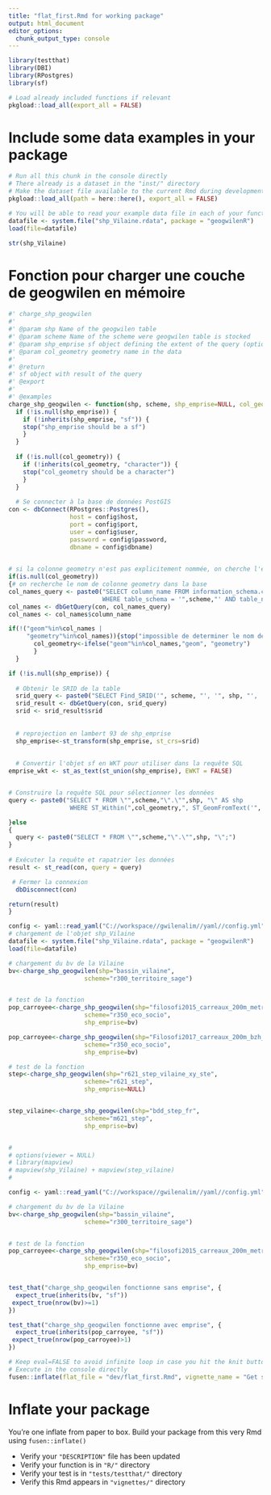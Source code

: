 ```yaml
---
title: "flat_first.Rmd for working package"
output: html_document
editor_options: 
  chunk_output_type: console
---
```


<!-- Run this 'development' chunk -->
<!-- Store every call to library() that you need to explore your functions -->

```r
library(testthat)
library(DBI)
library(RPostgres)
library(sf)
```

<!--
 You need to run the 'description' chunk in the '0-dev_history.Rmd' file before continuing your code there.

If it is the first time you use {fusen}, after 'description', you can directly run the last chunk of the present file with inflate() inside.
--> 

```r
# Load already included functions if relevant
pkgload::load_all(export_all = FALSE)
```

# Include some data examples in your package

<!-- 
 Store your dataset in a directory named "inst/" at the root of your project.
 Use it for your tests in this Rmd thanks to `pkgload::load_all()` to make it available
and `system.file()` to read it in your examples.

- There already is a dataset in the "inst/" directory to be used in the examples below
-->

```r
# Run all this chunk in the console directly
# There already is a dataset in the "inst/" directory
# Make the dataset file available to the current Rmd during development
pkgload::load_all(path = here::here(), export_all = FALSE)

# You will be able to read your example data file in each of your function examples and tests as follows - see chunks below
datafile <- system.file("shp_Vilaine.rdata", package = "geogwilenR")
load(file=datafile)

str(shp_Vilaine)
```


# Fonction pour charger une couche de geogwilen en mémoire

<!--
Create a chunk for the core of the function

- The chunk needs to be named `function` at least
- It contains the code of a documented function
- The chunk can also be named `function-my_median` to make it easily
findable in your Rmd
- Let the `@examples` part empty, and use the next `examples` chunk instead to present reproducible examples

After inflating the template

-  This function code will automatically be added in a new file in the "R/" directory
-->

```r
#' charge_shp_geogwilen
#'
#' @param shp Name of the geogwilen table
#' @param scheme Name of the scheme were geogwilen table is stocked
#' @param shp_emprise sf object defining the extent of the query (optional)
#' @param col_geometry geometry name in the data 
#'
#' @return
#' sf object with result of the query
#' @export
#'
#' @examples
charge_shp_geogwilen <- function(shp, scheme, shp_emprise=NULL, col_geometry=NULL) {
  if (!is.null(shp_emprise)) {
    if (!inherits(shp_emprise, "sf")) {
    stop("shp_emprise should be a sf")
    }
  }
  
  if (!is.null(col_geometry)) {
    if (!inherits(col_geometry, "character")) {
    stop("col_geometry should be a character")
    }
  }
  
  # Se connecter à la base de données PostGIS
con <- dbConnect(RPostgres::Postgres(),
                 host = config$host,
                 port = config$port,
                 user = config$user,
                 password = config$password,
                 dbname = config$dbname)
   

# si la colonne geometry n'est pas explicitement nommée, on cherche l'existence d'une colonne geom ou geometry dans la base
if(is.null(col_geometry))
{# on recherche le nom de colonne geometry dans la base
col_names_query <- paste0("SELECT column_name FROM information_schema.columns 
                          WHERE table_schema = '",scheme,"' AND table_name = '",shp,"';")
col_names <- dbGetQuery(con, col_names_query)
col_names <- col_names$column_name

if(!("geom"%in%col_names | 
     "geometry"%in%col_names)){stop("impossible de determiner le nom de la colonne de geometry. Merci de renseigner le parametre col_geometry")}else{
       col_geometry<-ifelse("geom"%in%col_names,"geom", "geometry")
       }
  }

if (!is.null(shp_emprise)) {
  
  # Obtenir le SRID de la table
  srid_query <- paste0("SELECT Find_SRID('", scheme, "', '", shp, "', '", col_geometry, "') AS srid;")
  srid_result <- dbGetQuery(con, srid_query)
  srid <- srid_result$srid
  
  
  # reprojection en lambert 93 de shp_emprise
  shp_emprise<-st_transform(shp_emprise, st_crs=srid)
  
 
  # Convertir l'objet sf en WKT pour utiliser dans la requête SQL
emprise_wkt <- st_as_text(st_union(shp_emprise), EWKT = FALSE)


# Construire la requête SQL pour sélectionner les données
query <- paste0("SELECT * FROM \"",scheme,"\".\"",shp, "\" AS shp
                 WHERE ST_Within(",col_geometry,", ST_GeomFromText('", emprise_wkt, "', 2154));")

}else
{
  query <- paste0("SELECT * FROM \"",scheme,"\".\"",shp, "\";")
}
    
# Exécuter la requête et rapatrier les données
result <- st_read(con, query = query)

 # Fermer la connexion
  dbDisconnect(con)

return(result)
}
```

<!--
Create a chunk with an example of use for your function

- The chunk needs to be named `examples` at least
- It contains working examples of your function
- The chunk is better be named `examples-my_median` to be handled
correctly when inflated as a vignette

After inflating the template

-  This example will automatically be added in the '@examples' part of our function above in the "R/" directory
- This example will automatically be added in the vignette created from this Rmd template
-->

```r

config <- yaml::read_yaml("C://workspace//gwilenalim//yaml//config.yml")
# chargement de l'objet shp_Vilaine
datafile <- system.file("shp_Vilaine.rdata", package = "geogwilenR")
load(file=datafile)

# chargement du bv de la Vilaine
bv<-charge_shp_geogwilen(shp="bassin_vilaine", 
                     scheme="r300_territoire_sage")


# test de la fonction
pop_carroyee<-charge_shp_geogwilen(shp="filosofi2015_carreaux_200m_metropole", 
                     scheme="r350_eco_socio", 
                     shp_emprise=bv) 

pop_carroyee<-charge_shp_geogwilen(shp="Filosofi2017_carreaux_200m_bzh_pdl", 
                     scheme="r350_eco_socio", 
                     shp_emprise=bv) 

# test de la fonction
step<-charge_shp_geogwilen(shp="r621_step_vilaine_xy_ste", 
                     scheme="r621_step", 
                     shp_emprise=NULL) 


step_vilaine<-charge_shp_geogwilen(shp="bdd_step_fr", 
                     scheme="m621_step", 
                     shp_emprise=bv) 


# 
# options(viewer = NULL) 
# library(mapview)
# mapview(shp_Vilaine) + mapview(step_vilaine)
# 


```

<!--
Create a chunk with a test of use for your function

- The chunk needs to be named `tests` at least
- It contains working tests of your function
- The chunk is better be named `tests-my_median` to be handled
correctly when inflated as a vignette

After inflating the template

-  This test code will automatically be added in the "tests/testthat/" directory
-->

```r


config <- yaml::read_yaml("C://workspace//gwilenalim//yaml//config.yml")

# chargement du bv de la Vilaine
bv<-charge_shp_geogwilen(shp="bassin_vilaine", 
                     scheme="r300_territoire_sage")


# test de la fonction
pop_carroyee<-charge_shp_geogwilen(shp="filosofi2015_carreaux_200m_metropole", 
                     scheme="r350_eco_socio", 
                     shp_emprise=bv) 


test_that("charge_shp_geogwilen fonctionne sans emprise", {
  expect_true(inherits(bv, "sf"))
 expect_true(nrow(bv)>=1)
})

test_that("charge_shp_geogwilen fonctionne avec emprise", {
  expect_true(inherits(pop_carroyee, "sf"))
 expect_true(nrow(pop_carroyee)>1)
})

```


<!--
# There can be development actions

Create a chunk with 'development' actions

- The chunk needs to be named `development` or `dev`
- It contains functions that are used for package development only
- Note that you may want to store most of these functions in the 0-dev_history.Rmd file

These are only included in the present flat template file, their content will not be part of the package anywhere else.
-->

```r
# Keep eval=FALSE to avoid infinite loop in case you hit the knit button
# Execute in the console directly
fusen::inflate(flat_file = "dev/flat_first.Rmd", vignette_name = "Get started")
```


# Inflate your package

You're one inflate from paper to box.
Build your package from this very Rmd using `fusen::inflate()`

- Verify your `"DESCRIPTION"` file has been updated
- Verify your function is in `"R/"` directory
- Verify your test is in `"tests/testthat/"` directory
- Verify this Rmd appears in `"vignettes/"` directory

